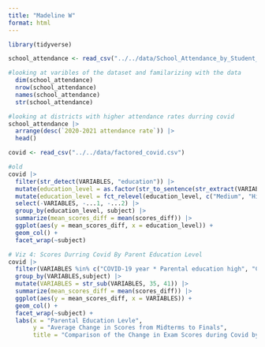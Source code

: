 ```yaml
---
title: "Madeline W"
format: html
---
```


```r
library(tidyverse)
```

```r
school_attendance <- read_csv("../../data/School_Attendance_by_Student_Group.csv")
```

```r
#looking at varibles of the dataset and familarizing with the data
  dim(school_attendance) 
  nrow(school_attendance) 
  names(school_attendance)
  str(school_attendance)
```

```r
#looking at districts with higher attendance rates durring covid
school_attendance |>
  arrange(desc(`2020-2021 attendance rate`)) |>
  head()
```

```r
covid <- read_csv("../../data/factored_covid.csv")
```


```r
#old
covid |>
  filter(str_detect(VARIABLES, "education")) |>
  mutate(education_level = as.factor(str_to_sentence(str_extract(VARIABLES, "Medium|High|missing")))) |>
  mutate(education_level = fct_relevel(education_level, c("Medium", "High", "Missing"))) |>
  select(-VARIABLES, -...1, -...2) |>
  group_by(education_level, subject) |>
  summarize(mean_scores_diff = mean(scores_diff)) |>
  ggplot(aes(y = mean_scores_diff, x = education_level)) +
  geom_col() +
  facet_wrap(~subject)
```

```r
# Viz 4: Scores Durring Covid By Parent Education Level
covid |>
  filter(VARIABLES %in% c("COVID-19 year * Parental education high", "COVID-19 year * Parental education medium")) |>
  group_by(VARIABLES,subject) |>
  mutate(VARIABLES = str_sub(VARIABLES, 35, 41)) |>
  summarize(mean_scores_diff = mean(scores_diff)) |>
  ggplot(aes(y = mean_scores_diff, x = VARIABLES)) +
  geom_col() +
  facet_wrap(~subject) +
  labs(x = "Parental Education Levle", 
       y = "Average Change in Scores from Midterms to Finals", 
       title = "Comparison of the Change in Exam Scores during Covid by Parental Education Level")
```


